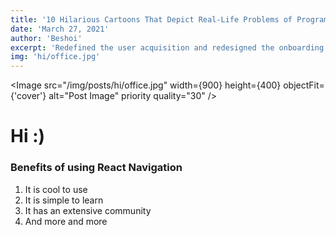 ```yaml
---
title: '10 Hilarious Cartoons That Depict Real-Life Problems of Programmers'
date: 'March 27, 2021'
author: 'Beshoi'
excerpt: 'Redefined the user acquisition and redesigned the onboarding experience, all within 3 working weeks.'
img: 'hi/office.jpg'
---
```



<Meta />

<Image
  src="/img/posts/hi/office.jpg"
  width={900}
  height={400}
  objectFit={'cover'}
  alt="Post Image"
  priority
  quality="30"
/>

# Hi :)

### Benefits of using React Navigation

1. It is cool to use
2. It is simple to learn
3. It has an extensive community
4. And more and more
